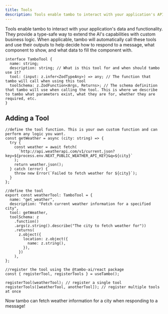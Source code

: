 ```yaml
---
title: Tools
description: Tools enable tambo to interact with your application's APIs, agents, and other server-side functionality.
---
```


Tools enable tambo to interact with your application's data and functionality. They provide a type-safe way to extend the AI's capabilities with custom business logic. When applicable, tambo will automatically call these tools and use their outputs to help decide how to respond to a message, what component to show, and what data to fill the component with.

```tsx
interface TamboTool {
  name: string;
  description: string; // What is this tool for and when should tambo use it?
  tool: (input: z.infer<ZodTypeAny>) => any; // The function that tambo will call when using this tool
  toolSchema: z.ZodFunction<Args, Returns>; // The schema definition that tambo will use when calling the tool. This is where we describe to tambo what parameters exist, what they are for, whether they are required, etc.
}
```

## Adding a Tool

```tsx
//define the tool function. This is your own custom function and can perform any logic you want.
const getWeather = async (city: string) => {
  try {
    const weather = await fetch(
      `http://api.weatherapi.com/v1/current.json?key=${process.env.NEXT_PUBLIC_WEATHER_API_KEY}&q=${city}`
    );
    return weather.json();
  } catch (error) {
    throw new Error(`Failed to fetch weather for ${city}`);
  }
};

//define the tool
export const weatherTool: TamboTool = {
  name: "get_weather",
  description: "Fetch current weather information for a specified city",
  tool: getWeather,
  toolSchema: z
    .function()
    .args(z.string().describe("The city to fetch weather for"))
    .returns(
      z.object({
        location: z.object({
          name: z.string(),
        }),
      })
    ),
};

//register the tool using the @tambo-ai/react package
const { registerTool, registerTools } = useTambo();

registerTool(weatherTool); // register a single tool
registerTools([weatherTool, anotherTool]); // register multiple tools at once
```

Now tambo can fetch weather information for a city when responding to a message!
